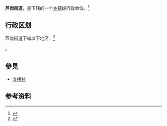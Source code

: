 {{中国乡级行政区|41/17/22/002/000}}

'''芦岗街道'''，是{{PRC admin/fullname|41/17/22/002/000|3}}下辖的一个[[乡镇|乡镇]]级行政单位。<ref>{{PRC admin/ref sgc|{{PRC admin/parent|41/17/22/002/000}}}}</ref>

== 行政区划 ==

芦岗街道下辖以下地区：<ref>{{PRC admin/ref sgc|41/17/22/002/000}}</ref>

{{PRC admin/children|41/17/22/002/000}}。
== 參見 ==
*[[文樓村|文樓村]]
== 参考资料 ==

{{reflist}}

{{行政区划小作品}}
{{PRC admin/navcat|41/17/22/002/000}}